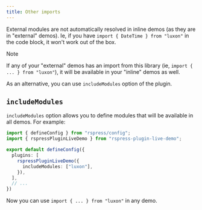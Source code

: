 ```yaml
---
title: Other imports
---
```


 External modules are not automatically resolved in inline demos (as they are in "external" demos). Ie, if you have `import { DateTime } from "luxon"` in the code block, it won't work out of the box.

 > [!NOTE]
 >
 > If any of your "external" demos has an import from this library (ie, `import { ... } from "luxon"`), it will be available in your "inline" demos as well.

 As an alternative, you can use `includeModules` option of the plugin.

 ## `includeModules`

`includeModules` option allows you to define modules that will be available in all demos. For example:

```ts title='rspress.config.ts'
import { defineConfig } from "rspress/config";
import { rspressPluginLiveDemo } from "rspress-plugin-live-demo";

export default defineConfig({
  plugins: [
    rspressPluginLiveDemo({
      includeModules: ["luxon"],
    }),
  ],
  // ...
})
```
 Now you can use `import { ... } from "luxon"` in any demo.


